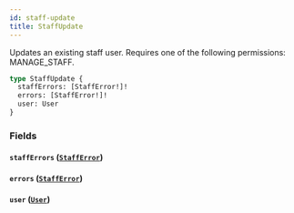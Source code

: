 ```yaml
---
id: staff-update
title: StaffUpdate
---
```


Updates an existing staff user. Requires one of the following permissions: MANAGE_STAFF.

```graphql
type StaffUpdate {
  staffErrors: [StaffError!]!
  errors: [StaffError!]!
  user: User
}
```

### Fields

#### `staffErrors` ([`StaffError`](../../../developer/api-reference/objects/staff-error))

#### `errors` ([`StaffError`](../../../developer/api-reference/objects/staff-error))

#### `user` ([`User`](../../../developer/api-reference/objects/user))
